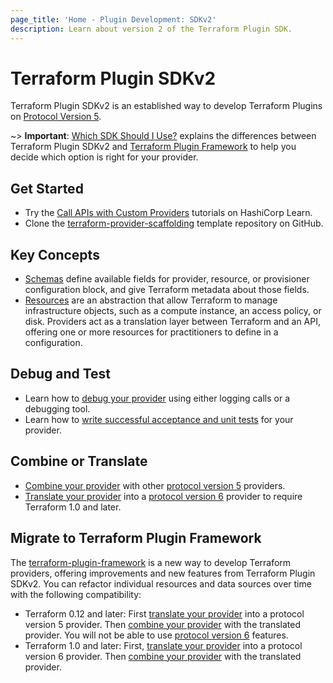 ```yaml
---
page_title: 'Home - Plugin Development: SDKv2'
description: Learn about version 2 of the Terraform Plugin SDK.
---
```


# Terraform Plugin SDKv2

Terraform Plugin SDKv2 is an established way to develop Terraform Plugins on [Protocol Version 5](/plugin/how-terraform-works#terraform-plugin-protocol).

~> **Important**: [Which SDK Should I Use?](/plugin/which-sdk) explains the differences between Terraform Plugin SDKv2 and [Terraform Plugin Framework](/plugin/framework) to help you decide which option is right for your provider.

## Get Started

- Try the [Call APIs with Custom Providers](https://learn.hashicorp.com/collections/terraform/providers?utm_source=WEBSITE&utm_medium=WEB_IO&utm_offer=ARTICLE_PAGE&utm_content=DOCS) tutorials on HashiCorp Learn.
- Clone the [terraform-provider-scaffolding](https://github.com/hashicorp/terraform-provider-scaffolding) template repository on GitHub.

## Key Concepts

- [Schemas](/plugin/sdkv2/schemas) define available fields for provider, resource, or provisioner configuration block, and give Terraform metadata about those fields.
- [Resources](/plugin/sdkv2/resources) are an abstraction that allow Terraform to manage infrastructure objects, such as a compute instance, an access policy, or disk. Providers act as a translation layer between Terraform and an API, offering one or more resources for practitioners to define in a configuration.

## Debug and Test

- Learn how to [debug your provider](/plugin/sdkv2/debugging) using either logging calls or a debugging tool.
- Learn how to [write successful acceptance and unit tests](/plugin/sdkv2/testing) for your provider.

## Combine or Translate

* [Combine your provider](/plugin/mux/combining-protocol-version-5-providers) with other [protocol version 5](/plugin/how-terraform-works#protocol-version-5) providers.
* [Translate your provider](/plugin/mux/translating-protocol-version-5-to-6) into a [protocol version 6](/plugin/how-terraform-works#protocol-version-6) provider to require Terraform 1.0 and later.

## Migrate to Terraform Plugin Framework

The [terraform-plugin-framework](/plugin/framework) is a new way to develop Terraform providers, offering improvements and new features from Terraform Plugin SDKv2. You can refactor individual resources and data sources over time with the following compatibility:

* Terraform 0.12 and later: First [translate your provider](/plugin/mux/translating-protocol-version-6-to-5) into a protocol version 5 provider. Then [combine your provider](/plugin/mux/combining-protocol-version-5-providers) with the translated provider. You will not be able to use [protocol version 6](/plugin/how-terraform-works#protocol-version-6) features.
* Terraform 1.0 and later: First, [translate your provider](/plugin/mux/translating-protocol-version-5-to-6) into a protocol version 6 provider. Then [combine your provider](/plugin/mux/combining-protocol-version-6-providers) with the translated provider.
